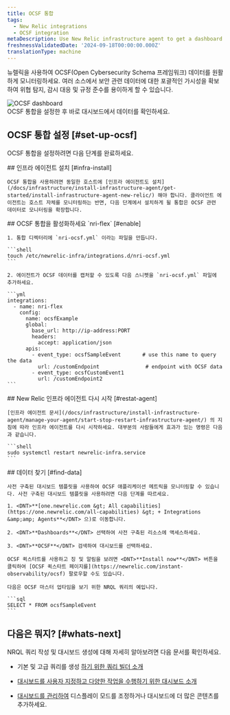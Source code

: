 ```yaml
---
title: OCSF 통합
tags:
  - New Relic integrations
  - OCSF integration
metaDescription: Use New Relic infrastructure agent to get a dashboard with metrics from your OCSF format data.
freshnessValidatedDate: '2024-09-18T00:00:00.000Z'
translationType: machine
---
```


뉴렐릭을 사용하여 OCSF(Open Cybersecurity Schema 프레임워크) 데이터를 원활하게 모니터링하세요. 여러 소스에서 보안 관련 데이터에 대한 포괄적인 가시성을 확보하여 위협 탐지, 감시 대응 및 규정 준수를 용이하게 할 수 있습니다.

<img title="OCSF dashboard" alt="OCSF dashboard" src="/images/infrastructure_screenshot-full_ocsf-dashboard.webp" />

<figcaption>
  OCSF 통합을 설정한 후 바로 대시보드에서 데이터를 확인하세요.
</figcaption>

## OCSF 통합 설정 [#set-up-ocsf]

OCSF 통합을 설정하려면 다음 단계를 완료하세요.

<Steps>
  <Step>
    ## 인프라 에이전트 설치 [#infra-install]

    OCSF 통합을 사용하려면 동일한 호스트에 [인프라 에이전트도 설치](/docs/infrastructure/install-infrastructure-agent/get-started/install-infrastructure-agent-new-relic/) 해야 합니다. 클라이언트 에이전트는 호스트 자체를 모니터링하는 반면, 다음 단계에서 설치하게 될 통합은 OCSF 관련 데이터로 모니터링을 확장합니다.
  </Step>

  <Step>
    ## OCSF 통합을 활성화하세요 `nri-flex` [#enable]

    1. 통합 디렉터리에 `nri-ocsf.yml` 이라는 파일을 만듭니다.

    ```shell
    touch /etc/newrelic-infra/integrations.d/nri-ocsf.yml
    ```

    2. 에이전트가 OCSF 데이터를 캡처할 수 있도록 다음 스니펫을 `nri-ocsf.yml` 파일에 추가하세요.

    ```yml
    integrations:
      - name: nri-flex
        config:
          name: ocsfExample
          global:
            base_url: http://ip-address:PORT
            headers:
              accept: application/json
          apis:
            - event_type: ocsfSampleEvent       # use this name to query the data
              url: /customEndpoint               # endpoint with OCSF data
            - event_type: ocsfCustomEvent1      
              url: /customEndpoint2
    ```
  </Step>

  <Step>
    ## New Relic 인프라 에이전트 다시 시작 [#restat-agent]

    [인프라 에이전트 문서](/docs/infrastructure/install-infrastructure-agent/manage-your-agent/start-stop-restart-infrastructure-agent/) 의 지침에 따라 인프라 에이전트를 다시 시작하세요. 대부분의 사람들에게 효과가 있는 명령은 다음과 같습니다.

    ```shell
    sudo systemctl restart newrelic-infra.service
    ```
  </Step>

  <Step>
    ## 데이터 찾기 [#find-data]

    사전 구축된 대시보드 템플릿을 사용하여 OCSF 애플리케이션 메트릭을 모니터링할 수 있습니다. 사전 구축된 대시보드 템플릿을 사용하려면 다음 단계를 따르세요.

    1. <DNT>**[one.newrelic.com &gt; All capabilities](https://one.newrelic.com/all-capabilities) &gt; + Integrations &amp;amp; Agents**</DNT> 으)로 이동합니다.

    2. <DNT>**Dashboards**</DNT> 선택하여 사전 구축된 리소스에 액세스하세요.

    3. <DNT>**OCSF**</DNT> 검색하여 대시보드를 선택하세요.

    OCSF 퀵스타트를 사용하고 징 및 알림을 보려면 <DNT>**Install now**</DNT> 버튼을 클릭하여 [OCSF 퀵스타트 페이지를](https://newrelic.com/instant-observability/ocsf) 팔로우할 수도 있습니다.

    다음은 OCSF 마스터 업타임을 보기 위한 NRQL 쿼리의 예입니다.

    ```sql
    SELECT * FROM ocsfSampleEvent
    ```
  </Step>
</Steps>

## 다음은 뭐지? [#whats-next]

NRQL 쿼리 작성 및 대시보드 생성에 대해 자세히 알아보려면 다음 문서를 확인하세요.

* 기본 및 고급 쿼리를 생성 [하기 위한 쿼리 빌더 소개](/docs/query-your-data/explore-query-data/query-builder/introduction-query-builder)

* [대시보드를 사용자 지정하고 다양한 작업을 수행하기 위한 대시보드 소개](/docs/query-your-data/explore-query-data/dashboards/introduction-dashboards)

* [대시보드를 관리하여](/docs/query-your-data/explore-query-data/dashboards/manage-your-dashboard) <InlinePopover type="dashboards" />디스플레이 모드를 조정하거나 대시보드에 더 많은 콘텐츠를 추가하세요.